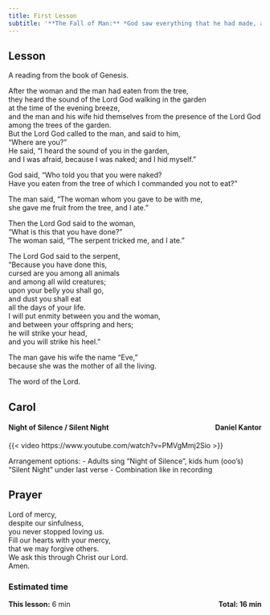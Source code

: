 ```yaml
---
title: First Lesson
subtitle: '**The Fall of Man:** *God saw everything that he had made, and indeed, it was very good.* [Genesis 3:8-15, 20]{style="float:right" .small}'
---
```


## Lesson

A reading from the book of Genesis.

After the woman and the man had eaten from the tree,  
they heard the sound of the Lord God walking in the garden  
at the time of the evening breeze,  
and the man and his wife hid themselves from the presence of the Lord God  
among the trees of the garden.  
But the Lord God called to the man, and said to him,  
“Where are you?”  
He said, “I heard the sound of you in the garden,  
and I was afraid, because I was naked; and I hid myself.”  

God said, “Who told you that you were naked?  
Have you eaten from the tree of which I commanded you not to eat?”  

The man said, “The woman whom you gave to be with me,  
she gave me fruit from the tree, and I ate.”  

Then the Lord God said to the woman,  
“What is this that you have done?”  
The woman said, “The serpent tricked me, and I ate.”  

The Lord God said to the serpent,  
“Because you have done this,  
cursed are you among all animals  
and among all wild creatures;  
upon your belly you shall go,  
and dust you shall eat  
all the days of your life.  
I will put enmity between you and the woman,  
and between your offspring and hers;  
he will strike your head,  
and you will strike his heel.”  

The man gave his wife the name “Eve,”  
because she was the mother of all the living.

The word of the Lord.

## Carol

#### Night of Silence / Silent Night [Daniel Kantor]{style="float:right" .small}

{{< video https://www.youtube.com/watch?v=PMVgMmj2Sio >}}

Arrangement options:
- Adults sing "Night of Silence", kids hum (ooo's) "Silent Night" under last verse
- Combination like in recording

## Prayer

Lord of mercy,  
despite our sinfulness,  
you never stopped loving us.  
Fill our hearts with your mercy,  
that we may forgive others.  
We ask this through Christ our Lord.  
Amen.

### Estimated time

**This lesson:** 6 min [**Total: 16 min** ]{style="float:right" .small}